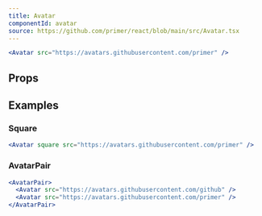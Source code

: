 ```yaml
---
title: Avatar
componentId: avatar
source: https://github.com/primer/react/blob/main/src/Avatar.tsx
---
```



```jsx live
<Avatar src="https://avatars.githubusercontent.com/primer" />
```

## Props

<Props of={Avatar} />

## Examples

### Square

```jsx live
<Avatar square src="https://avatars.githubusercontent.com/primer" />
```

### AvatarPair

```jsx live
<AvatarPair>
  <Avatar src="https://avatars.githubusercontent.com/github" />
  <Avatar src="https://avatars.githubusercontent.com/primer" />
</AvatarPair>
```
